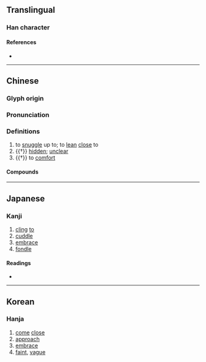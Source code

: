 {{character info/new}}
==Translingual==

===Han character===
{{Han char|rn=9|rad=人|as=09|sn=11|four=26232|canj=OWMV|ids=⿰亻畏}}

====References====
* {{Han ref|kx=0110.110|dkj=00843|dj=0235.050|hdz=10191.020|uh=504E|ud=20558|bh=B0B9|bd=45241}}

----

==Chinese==
{{zh-forms}}

===Glyph origin===
{{Han etym}}

===Pronunciation===
{{zh-pron
|m=wēi
|c=wui1
|mn=oe
|mc=y
|oc=y
|cat=v,a
}}

===Definitions===
{{zh-hanzi}}

# to [[snuggle]] up to; to [[lean]] [[close]] to
# {{†}} [[hidden]]; [[unclear]]
# {{†}} to [[comfort]]

====Compounds====
{{zh-der|偎隨|偎儂|偎妻靠婦|偎乾就濕|依偎|偎依|偎倚|偎留|偎紅倚翠|偎香倚玉|偎風躲箭|偎慵墮懶|偎傍|倚玉偎香|倚翠偎紅|輕偎低傍}}

----

==Japanese==

===Kanji===
{{ja-kanji|grade=|rs=人09}}

# [[cling]] [[to]]
# [[cuddle]]
# [[embrace]]
# [[fondle]]

====Readings====
* {{ja-readings|on=[[わい]] (wai), [[え]] (e)|kun=[[ほのか]] (honoka), [[なじむ]] (najimu), [[したしむ]] (shitashimu), [[ちかよる]] (chikayoru)}}

----

==Korean==

===Hanja===
{{ko-hanja|hangeul=외|rv=|mr=}}
# [[come]] [[close]]
# [[approach]]
# [[embrace]]
# [[faint]], [[vague]]